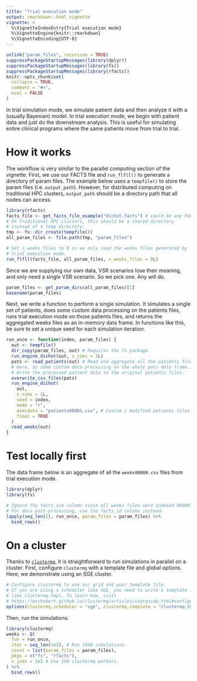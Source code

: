 ```yaml
---
title: "Trial execution mode"
output: rmarkdown::html_vignette
vignette: >
  %\VignetteIndexEntry{Trial execution mode}
  %\VignetteEngine{knitr::rmarkdown}
  %\VignetteEncoding{UTF-8}
---
```


```r
unlink("param_files", recursive = TRUE)
suppressPackageStartupMessages(library(dplyr))
suppressPackageStartupMessages(library(fs))
suppressPackageStartupMessages(library(rfacts))
knitr::opts_chunk$set(
  collapse = TRUE,
  comment = "#>",
  eval = FALSE
)
```

In trial simulation mode, we simulate patient data and then analyze it with a (usually Bayesian) model. In trial execution mode, we begin with patient data and just do the downstream analysis. This is useful for simulating entire clinical programs where the same patients move from trial to trial.

# How it works

The workflow is very similar to the parallel computing section of the vignette. First, we use our FACTS file and `run_flfll()` to generate a directory of param files. The example below uses a `tempfile()` to store the param files (i.e. `output_path`).  However, for distributed computing on traditional HPC clusters, `output_path` should be a directory path that all nodes can access.

```r
library(rfacts)
facts_file <- get_facts_file_example("dichot.facts") # could be any FACTS file
# On traditional HPC clusters, this should be a shared directory
# instead of a temp directory:
tmp <- fs::dir_create(tempfile())
all_param_files <- file.path(tmp, "param_files")

# Set n_weeks_files to 0 so we only read the weeks files generated by
# trial execution mode.
run_flfll(facts_file, all_param_files, n_weeks_files = 0L)
```

Since we are supplying our own data, VSR scenarios lose their meaning, and only need a single VSR scenario. So we pick one. Any will do.

```r
param_files <- get_param_dirs(all_param_files)[1]
basename(param_files)
```

Next, we write a function to perform a single simulation. It simulates a single set of patients, does some custom data processing on the patients files, runs trial execution mode on those patients files, and returns the aggregated weeks files as an in-memory data frame. In functions like this, be sure to set a unique seed for each simulation iteration.

```r
run_once <- function(index, param_files) {
  out <- tempfile()
  dir_copy(param_files, out) # Requires the fs package.
  run_engine_dichot(out, n_sims = 1L)
  pats <- read_patients(out) # Read and aggregate all the patients files.
  # Here, do some custom data processing on the whole pats data frame...
  # Write the processed patient data to the original patients files.
  overwrite_csv_files(pats)
  run_engine_dichot(
    out,
    n_sims = 1L,
    seed = index,
    mode = "r",
    execdata = "patients00001.csv", # Custom / modified patients files.
    final = TRUE
  )
  read_weeks(out)
}
```

# Test locally first

The data frame below is an aggregate of all the `weeks00000.csv` files from trial execution mode.

```r
library(dplyr)
library(fs)

# Ignore the facts_sim column since all weeks files were indexed 00000.
# For data post-processing, use the facts_id column instead.
lapply(seq_len(2), run_once, param_files = param_files) %>%
  bind_rows()
```

# On a cluster

Thanks to [`clustermq`](https://github.com/mschubert/clustermq), it is straightforward to run simulations in parallel on a cluster. First, configure `clustermq` with a template file and global options. Here, we demonstrate using an SGE cluster.

```r
# Configure clustermq to use our grid and your template file.
# If you are using a scheduler like SGE, you need to write a template file
# like clustermq.tmpl. To learn how, visit
# https://mschubert.github.io/clustermq/articles/userguide.html#configuration-1
options(clustermq.scheduler = "sge", clustermq.template = "clustermq.tmpl")
```

Then, run the simulations.

```r
library(clustermq)
weeks <- Q(
  fun = run_once,
  iter = seq_len(1e3), # Run 1000 simulations.
  const = list(param_files = param_files),
  pkgs = c("fs", "rfacts"),
  n_jobs = 1e2 # Use 100 clustermq workers.
) %>%
  bind_rows()
```
